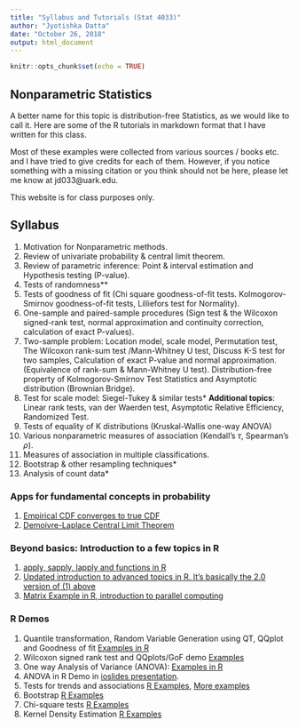 ```yaml
---
title: "Syllabus and Tutorials (Stat 4033)"
author: "Jyotishka Datta"
date: "October 26, 2018"
output: html_document
---
```


```r
knitr::opts_chunk$set(echo = TRUE)
```

## Nonparametric Statistics 

A better name for this topic is distribution-free Statistics, as we would like to call it. Here are some of the R tutorials in markdown format that I have written for this class. 

Most of these examples were collected from various sources / books etc. and I have tried to give credits for each of them. However, if you notice something with a missing citation or you think should not be here, please let me know at jd033@uark.edu. 

This website is for class purposes only. 

## Syllabus 

1.  Motivation for Nonparametric methods. 
2.  Review of univariate probability & central limit theorem. 
3.  Review of parametric inference: Point & interval estimation and Hypothesis testing (P-value). 
4.  Tests of randomness**
5.  Tests of goodness of fit (Chi square goodness-of-fit tests. Kolmogorov-Smirnov goodness-of-fit tests, Lilliefors test for Normality). 
6.  One-sample and paired-sample procedures (Sign test & the Wilcoxon signed-rank test, normal approximation and continuity correction, calculation of exact P-values). 
7.  Two-sample problem: Location model, scale model, Permutation test, The Wilcoxon rank-sum test /Mann-Whitney U test, Discuss K-S test for two samples, Calculation of exact P-value and normal approximation. (Equivalence of rank-sum & Mann-Whitney U test). Distribution-free property of Kolmogorov-Smirnov Test Statistics and Asymptotic distribution (Brownian Bridge). 
8.  Test for scale model: Siegel-Tukey & similar tests*
**Additional topics**: Linear rank tests, van der Waerden test, Asymptotic Relative Efficiency, Randomized Test. 
9.  Tests of equality of K distributions (Kruskal-Wallis one-way ANOVA)
10.  Various nonparametric measures of association (Kendall's $\tau$, Spearman's $\rho$). 
11.  Measures of association in multiple classifications.
12.  Bootstrap & other resampling techniques*
13.  Analysis of count data*


### Apps for fundamental concepts in probability 

1.  [Empirical CDF converges to true CDF](https://jdatta.shinyapps.io/eCDFdemo/)
2.  [Demoivre-Laplace Central Limit Theorem](https://jdatta.shinyapps.io/demoivre/)

### Beyond basics: Introduction to a few topics in R

1.  [apply, sapply, lapply and functions in R](http://dattahub.github.io/stat4033/intro_R_pres.html)
2.  [Updated introduction to advanced topics in R. It's basically the 2.0 version of (1) above](http://dattahub.github.io/stat4033/intro_R_pres_new.html)
2.  [Matrix Example in R, introduction to parallel computing](http://dattahub.github.io/stat5443/matrix_R.html)

### R Demos 

1.  Quantile transformation, Random Variable Generation using QT, QQplot and Goodness of fit [Examples in R](http://dattahub.github.io/stat4033/rvgen.html)
2. Wilcoxon signed rank test and QQplots/GoF demo [Examples](http://dattahub.github.io/stat4033/wilcox_qq_demo.html)
3.  One way Analysis of Variance (ANOVA): [Examples in R](http://dattahub.github.io/stat4033/anova_examples_doc.html)
4.  ANOVA in R Demo in [ioslides presentation](http://dattahub.github.io/stat4033/aovexamples.html).
5.  Tests for trends and associations [R Examples](http://dattahub.github.io/stat4033/association_demo.html#1), [More examples](http://dattahub.github.io/stat4033/association_examples.html#1)
6.  Bootstrap [R Examples](http://dattahub.github.io/stat4033/bootstrap_demo.html#1)
7.  Chi-square tests [R Examples](http://dattahub.github.io/stat4033/chisqdemo.html#1)
8.  Kernel Density Estimation [R Examples](http://dattahub.github.io/stat4033/kde_demo.html#1)
